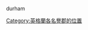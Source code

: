 {{Image label begin|image=Durh.svg|width={{{width|750}}}|float={{{float|none}}}}}

{{Image label|x=-357|y=-103|scale={{{width|-1}}}|text=[[諾森伯蘭]]}}
{{Image label|x=-449|y=-140|scale={{{width|-1}}}|text=←[[泰恩-威爾]]}}
{{Image label|x=-270|y=-200|scale={{{width|-1}}}|text=[[坎布里亞]]}}
{{Image label|x=-315|y=-317|scale={{{width|-1}}}|text=[[蘭開夏]]}}
{{Image label|x=-405|y=-262|scale={{{width|-1}}}|text=[[北約克郡|北約克]]}}
{{Image label|x=-494|y=-311|scale={{{width|-1}}}|text=[[東約克郡]]}}
{{Image label|x=-420|y=-380|scale={{{width|-1}}}|text=[[南約克郡|南約克]]}}
{{Image label|x=-395|y=-337|scale={{{width|-1}}}|text=[[西約克郡|西約克]]}}
{{Image label|x=-331|y=-360|scale={{{width|-1}}}|text=[[大曼徹斯特郡|大曼徹<br>{{space|3}}斯特]]}}
{{Image label|x=-195|y=-388|scale={{{width|-1}}}|text=[[默西賽德]]→}}
{{Image label|x=-328|y=-410|scale={{{width|-1}}}|text=[[柴郡]]}}
{{Image label|x=-415|y=-415|scale={{{width|-1}}}|text=[[打比郡|打比]]}}
{{Image label|x=-456|y=-434|scale={{{width|-1}}}|text=[[諾丁漢郡|諾丁漢]]}}
{{Image label|x=-538|y=-400|scale={{{width|-1}}}|text=[[林肯郡|林肯]]}}
{{Image label small|x=-507|y=-496|scale={{{width|-1}}}|text=[[拉特蘭郡|拉特<br>蘭]]}}
{{Image label|x=-447|y=-498|scale={{{width|-1}}}|text=[[萊斯特郡|萊斯特]]}}
{{Image label|x=-367|y=-461|scale={{{width|-1}}}|text=[[斯塔福德郡|斯塔<br>福德]]}}
{{Image label|x=-301|y=-501|scale={{{width|-1}}}|text=[[什羅普郡|什羅普]]}}
{{Image label|x=-299|y=-581|scale={{{width|-1}}}|text=[[赫里福德郡|赫里<br>福德]]}}
{{Image label|x=-360|y=-560|scale={{{width|-1}}}|text=[[伍斯特郡|伍斯<br>{{space|1}}特]]}}
{{Image label small|x=-380|y=-518|scale={{{width|-1}}}|text=[[西米德蘭茲郡|西米德<br>蘭茲]]}}
{{Image label|x=-406|y=-564|scale={{{width|-1}}}|text=[[沃里克郡|沃里克]]}}
{{Image label|x=-468|y=-547|scale={{{width|-1}}}|text=[[北安普敦郡|北安普敦]]}}
{{Image label|x=-558|y=-548|scale={{{width|-1}}}|text=[[劍橋郡|劍橋]]}}
{{Image label|x=-650|y=-489|scale={{{width|-1}}}|text=[[諾福克]]}}
{{Image label|x=-660|y=-572|scale={{{width|-1}}}|text=[[薩福克]]}}
{{Image label|x=-610|y=-619|scale={{{width|-1}}}|text=[[埃塞克斯郡|埃塞克斯]]}}
{{Image label|x=-550|y=-613|scale={{{width|-1}}}|text=[[赫特福德郡|赫特<br>福德]]}}
{{Image label|x=-523|y=-575|scale|scale={{{width|-1}}}|text=[[貝德福德郡|貝德<br>福德]]}}
{{Image label|x=-494|y=-606|scale={{{width|-1}}}|text=[[白金漢郡|白<br>金<br>{{space|1}}漢]]}}
{{Image label|x=-431|y=-645|scale={{{width|-1}}}|text=[[牛津郡|牛津]]}}
{{Image label|x=-350|y=-634|scale={{{width|-1}}}|text=[[格洛斯特郡|格洛斯特]]}}
{{Image label|x=-232|y=-675|scale={{{width|-1}}}|text=[[布里斯托]]→}}
{{Image label|x=-268|y=-745|scale={{{width|-1}}}|text=[[薩默塞特郡|薩默塞特]]}}
{{Image label|x=-376|y=-704|scale={{{width|-1}}}|text=[[威爾特郡|威爾特]]}}
{{Image label|x=-444|y=-687|scale={{{width|-1}}}|text=[[伯克郡|伯克]]}}
{{Image label|x=-550|y=-675|scale={{{width|-1}}}|text=[[大倫敦]]}}
{{Image label|x=-635|y=-718|scale={{{width|-1}}}|text=[[肯特郡|肯特]]}}
{{Image label|x=-592|y=-751|scale={{{width|-1}}}|text=[[東薩塞克斯|東薩<br>塞克斯]]}}
{{Image label|x=-512|y=-755|scale={{{width|-1}}}|text=[[西薩塞克斯|西薩<br>塞克斯]]}}
{{Image label|x=-524|y=-715|scale={{{width|-1}}}|text=[[薩里郡|薩里]]}}
{{Image label|x=-451|y=-748|scale={{{width|-1}}}|text=[[漢普郡|漢普]]}}
{{Image label|x=-439|y=-836|scale={{{width|-1}}}|text=　↑　<br>[[懷特島]]}}
{{Image label|x=-324|y=-790|scale={{{width|-1}}}|text=[[多塞特郡|多塞特]]}}
{{Image label|x=-186|y=-789|scale={{{width|-1}}}|text=[[德文郡|德文]]}}
{{Image label|x=-105|y=-837|scale={{{width|-1}}}|text=[[康沃爾]]}}
{{Image label|x=-40|y=-500|scale={{{width|-1}}}|text=*圖中未顯示[[倫敦市]]*}}
durham
{{Image label end}}<noinclude>
[[Category:英格蘭各名譽郡的位置]]
</noinclude>